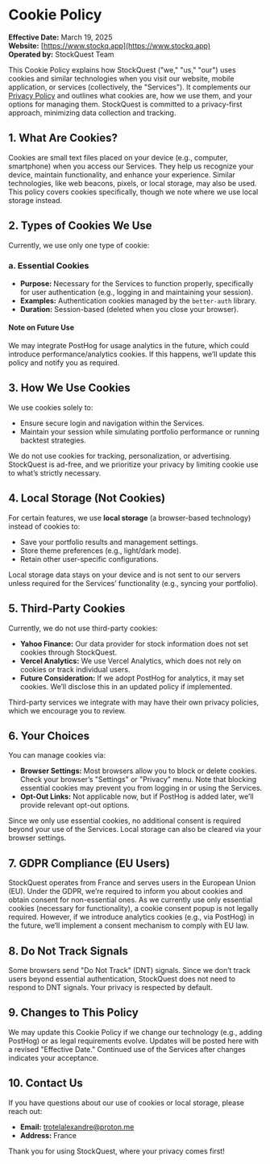 # Cookie Policy

**Effective Date:** March 19, 2025  
**Website:** [https://www.stockq.app](https://www.stockq.app)  
**Operated by:** StockQuest Team

This Cookie Policy explains how StockQuest ("we," "us," "our") uses cookies and similar technologies when you visit our website, mobile application, or services (collectively, the "Services"). It complements our [Privacy Policy](https://www.stockq.app/privacy-policy) and outlines what cookies are, how we use them, and your options for managing them. StockQuest is committed to a privacy-first approach, minimizing data collection and tracking.

## 1. What Are Cookies?

Cookies are small text files placed on your device (e.g., computer, smartphone) when you access our Services. They help us recognize your device, maintain functionality, and enhance your experience. Similar technologies, like web beacons, pixels, or local storage, may also be used. This policy covers cookies specifically, though we note where we use local storage instead.

## 2. Types of Cookies We Use

Currently, we use only one type of cookie:

### a. Essential Cookies

- **Purpose:** Necessary for the Services to function properly, specifically for user authentication (e.g., logging in and maintaining your session).
- **Examples:** Authentication cookies managed by the `better-auth` library.
- **Duration:** Session-based (deleted when you close your browser).

#### Note on Future Use

We may integrate PostHog for usage analytics in the future, which could introduce performance/analytics cookies. If this happens, we’ll update this policy and notify you as required.

## 3. How We Use Cookies

We use cookies solely to:

- Ensure secure login and navigation within the Services.
- Maintain your session while simulating portfolio performance or running backtest strategies.

We do not use cookies for tracking, personalization, or advertising. StockQuest is ad-free, and we prioritize your privacy by limiting cookie use to what’s strictly necessary.

## 4. Local Storage (Not Cookies)

For certain features, we use **local storage** (a browser-based technology) instead of cookies to:

- Save your portfolio results and management settings.
- Store theme preferences (e.g., light/dark mode).
- Retain other user-specific configurations.

Local storage data stays on your device and is not sent to our servers unless required for the Services’ functionality (e.g., syncing your portfolio).

## 5. Third-Party Cookies

Currently, we do not use third-party cookies:

- **Yahoo Finance:** Our data provider for stock information does not set cookies through StockQuest.
- **Vercel Analytics:** We use Vercel Analytics, which does not rely on cookies or track individual users.
- **Future Consideration:** If we adopt PostHog for analytics, it may set cookies. We’ll disclose this in an updated policy if implemented.

Third-party services we integrate with may have their own privacy policies, which we encourage you to review.

## 6. Your Choices

You can manage cookies via:

- **Browser Settings:** Most browsers allow you to block or delete cookies. Check your browser’s "Settings" or "Privacy" menu. Note that blocking essential cookies may prevent you from logging in or using the Services.
- **Opt-Out Links:** Not applicable now, but if PostHog is added later, we’ll provide relevant opt-out options.

Since we only use essential cookies, no additional consent is required beyond your use of the Services. Local storage can also be cleared via your browser settings.

## 7. GDPR Compliance (EU Users)

StockQuest operates from France and serves users in the European Union (EU). Under the GDPR, we’re required to inform you about cookies and obtain consent for non-essential ones. As we currently use only essential cookies (necessary for functionality), a cookie consent popup is not legally required. However, if we introduce analytics cookies (e.g., via PostHog) in the future, we’ll implement a consent mechanism to comply with EU law.

## 8. Do Not Track Signals

Some browsers send "Do Not Track" (DNT) signals. Since we don’t track users beyond essential authentication, StockQuest does not need to respond to DNT signals. Your privacy is respected by default.

## 9. Changes to This Policy

We may update this Cookie Policy if we change our technology (e.g., adding PostHog) or as legal requirements evolve. Updates will be posted here with a revised "Effective Date." Continued use of the Services after changes indicates your acceptance.

## 10. Contact Us

If you have questions about our use of cookies or local storage, please reach out:

- **Email:** trotelalexandre@proton.me
- **Address:** France

Thank you for using StockQuest, where your privacy comes first!
